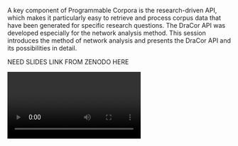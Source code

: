 A key component of Programmable Corpora is the research-driven API, which makes it particularly easy to retrieve and process corpus data that have been generated for specific research questions. The DraCor API was developed especially for the network analysis method.  This session introduces the method of network analysis and presents the DraCor API and its possibilities in detail.

NEED SLIDES LINK FROM ZENODO HERE

<Video provider="youtube" id="61j7R4Gumu8?">

</Video>

